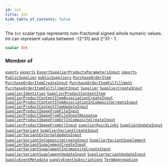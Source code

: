 ```yaml
---
id: int
title: Int
hide_table_of_contents: false
---
```








The `Int` scalar type represents non-fractional signed whole numeric values. Int can represent values between -(2^31) and 2^31 - 1.

```graphql
scalar Int
```




### Member of

[`events`](/supply/api/graphql-admin/reference/queries/events)  <Badge class="secondary" text="query"/><Bullet />[`exports`](/supply/api/graphql-admin/reference/queries/exports)  <Badge class="secondary" text="query"/><Bullet />[`ExportSupplierProductsParametersInput`](/supply/api/graphql-admin/reference/inputs/export-supplier-products-parameters-input)  <Badge class="secondary" text="input"/><Bullet />[`imports`](/supply/api/graphql-admin/reference/queries/imports)  <Badge class="secondary" text="query"/><Bullet />[`PublicSupplier`](/supply/api/graphql-admin/reference/objects/public-supplier)  <Badge class="secondary" text="object"/><Bullet />[`publicSuppliers`](/supply/api/graphql-admin/reference/queries/public-suppliers)  <Badge class="secondary" text="query"/><Bullet />[`PurchaseOrderItem`](/supply/api/graphql-admin/reference/objects/purchase-order-item)  <Badge class="secondary" text="object"/><Bullet />[`PurchaseOrderItemCreateInput`](/supply/api/graphql-admin/reference/inputs/purchase-order-item-create-input)  <Badge class="secondary" text="input"/><Bullet />[`PurchaseOrderItemFulfillment`](/supply/api/graphql-admin/reference/objects/purchase-order-item-fulfillment)  <Badge class="secondary" text="object"/><Bullet />[`PurchaseOrderItemFulfillmentInput`](/supply/api/graphql-admin/reference/inputs/purchase-order-item-fulfillment-input)  <Badge class="secondary" text="input"/><Bullet />[`Supplier`](/supply/api/graphql-admin/reference/objects/supplier)  <Badge class="secondary" text="object"/><Bullet />[`SupplierCreateInput`](/supply/api/graphql-admin/reference/inputs/supplier-create-input)  <Badge class="secondary" text="input"/><Bullet />[`supplierIdentities`](/supply/api/graphql-admin/reference/queries/supplier-identities)  <Badge class="secondary" text="query"/><Bullet />[`SupplierProductContentItem`](/supply/api/graphql-admin/reference/objects/supplier-product-content-item)  <Badge class="secondary" text="object"/><Bullet />[`SupplierProductContentItemAssociationCreateInput`](/supply/api/graphql-admin/reference/inputs/supplier-product-content-item-association-create-input)  <Badge class="secondary" text="input"/><Bullet />[`SupplierProductContentItemAssociationInCompositeCreateInput`](/supply/api/graphql-admin/reference/inputs/supplier-product-content-item-association-in-composite-create-input)  <Badge class="secondary" text="input"/><Bullet />[`SupplierProductContentItemUpdateInput`](/supply/api/graphql-admin/reference/inputs/supplier-product-content-item-update-input)  <Badge class="secondary" text="input"/><Bullet />[`SupplierProductImageFromFileInput`](/supply/api/graphql-admin/reference/inputs/supplier-product-image-from-file-input)  <Badge class="secondary" text="input"/><Bullet />[`SupplierProductImageFromFileInputResponse`](/supply/api/graphql-admin/reference/objects/supplier-product-image-from-file-input-response)  <Badge class="secondary" text="object"/><Bullet />[`SupplierProductImageFromUrlInCompositeCreateInput`](/supply/api/graphql-admin/reference/inputs/supplier-product-image-from-url-in-composite-create-input)  <Badge class="secondary" text="input"/><Bullet />[`SupplierProductImageFromUrlInput`](/supply/api/graphql-admin/reference/inputs/supplier-product-image-from-url-input)  <Badge class="secondary" text="input"/><Bullet />[`supplierQuickLinks`](/supply/api/graphql-admin/reference/queries/supplier-quick-links)  <Badge class="secondary" text="query"/><Bullet />[`SupplierUpdateInput`](/supply/api/graphql-admin/reference/inputs/supplier-update-input)  <Badge class="secondary" text="input"/><Bullet />[`SupplierVariant`](/supply/api/graphql-admin/reference/objects/supplier-variant)  <Badge class="secondary" text="object"/><Bullet />[`SupplierVariantCreateInput`](/supply/api/graphql-admin/reference/inputs/supplier-variant-create-input)  <Badge class="secondary" text="input"/><Bullet />[`SupplierVariantExternalUpdateInput`](/supply/api/graphql-admin/reference/inputs/supplier-variant-external-update-input)  <Badge class="secondary" text="input"/><Bullet />[`SupplierVariantInCompositeCreateInput`](/supply/api/graphql-admin/reference/inputs/supplier-variant-in-composite-create-input)  <Badge class="secondary" text="input"/><Bullet />[`SupplierVariantSupplement`](/supply/api/graphql-admin/reference/objects/supplier-variant-supplement)  <Badge class="secondary" text="object"/><Bullet />[`SupplierVariantSupplementCreateInput`](/supply/api/graphql-admin/reference/inputs/supplier-variant-supplement-create-input)  <Badge class="secondary" text="input"/><Bullet />[`SupplierVariantSupplementInCompositeCreateInput`](/supply/api/graphql-admin/reference/inputs/supplier-variant-supplement-in-composite-create-input)  <Badge class="secondary" text="input"/><Bullet />[`SupplierVariantSupplementUpdateInput`](/supply/api/graphql-admin/reference/inputs/supplier-variant-supplement-update-input)  <Badge class="secondary" text="input"/><Bullet />[`SupplierVariantUpdateInput`](/supply/api/graphql-admin/reference/inputs/supplier-variant-update-input)  <Badge class="secondary" text="input"/><Bullet />[`SupplyEventMetadata`](/supply/api/graphql-admin/reference/objects/supply-event-metadata)  <Badge class="secondary" text="object"/><Bullet />[`supplyEventSubscriptions`](/supply/api/graphql-admin/reference/queries/supply-event-subscriptions)  <Badge class="secondary" text="query"/><Bullet />[`TermAggregation`](/supply/api/graphql-admin/reference/objects/term-aggregation)  <Badge class="secondary" text="object"/>



